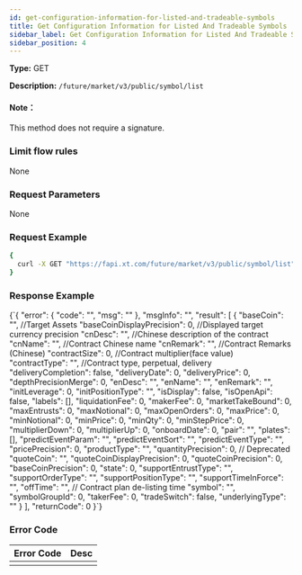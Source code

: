 ```yaml
---
id: get-configuration-information-for-listed-and-tradeable-symbols
title: Get Configuration Information for Listed And Tradeable Symbols
sidebar_label: Get Configuration Information for Listed And Tradeable Symbols
sidebar_position: 4
---
```


**Type:** GET

**Description:** `/future/market/v3/public/symbol/list`

#### Note：

This method does not require a signature.

### Limit flow rules

None

### Request Parameters

None

### Request Example

```bash title="Request"
{
  curl -X GET "https://fapi.xt.com/future/market/v3/public/symbol/list"
}
```

### Response Example


<CodeBlock language="json" title="Response">
  {`{
  "error": {
    "code": "",
    "msg": ""
  },
  "msgInfo": "",
  "result": [
    {
      "baseCoin": "",      //Target Assets
      "baseCoinDisplayPrecision": 0,  //Displayed target currency precision
      "cnDesc": "",  //Chinese description of the contract
      "cnName": "",  //Contract Chinese name
      "cnRemark": "",  //Contract Remarks (Chinese)
      "contractSize": 0,  //Contract multiplier(face value)
      "contractType": "",  //Contract type, perpetual, delivery
      "deliveryCompletion": false,
      "deliveryDate": 0,
      "deliveryPrice": 0,
      "depthPrecisionMerge": 0,
      "enDesc": "",
      "enName": "",
      "enRemark": "",
      "initLeverage": 0,
      "initPositionType": "",
      "isDisplay": false,
      "isOpenApi": false,
      "labels": [],
      "liquidationFee": 0,
      "makerFee": 0,
      "marketTakeBound": 0,
      "maxEntrusts": 0,
      "maxNotional": 0,
      "maxOpenOrders": 0,
      "maxPrice": 0,
      "minNotional": 0,
      "minPrice": 0,
      "minQty": 0,
      "minStepPrice": 0,
      "multiplierDown": 0,
      "multiplierUp": 0,
      "onboardDate": 0,
      "pair": "",
      "plates": [],
      "predictEventParam": "",
      "predictEventSort": "",
      "predictEventType": "",
      "pricePrecision": 0,
      "productType": "",
      "quantityPrecision": 0,     // Deprecated
      "quoteCoin": "",
      "quoteCoinDisplayPrecision": 0,
      "quoteCoinPrecision": 0,
      "baseCoinPrecision": 0,
      "state": 0,
      "supportEntrustType": "",
      "supportOrderType": "",
      "supportPositionType": "",
      "supportTimeInForce": "",
      "offTime": "",                    // Contract plan de-listing time
      "symbol": "",
      "symbolGroupId": 0,
      "takerFee": 0,
      "tradeSwitch": false,
      "underlyingType": ""
    }
  ],
  "returnCode": 0
}`}
</CodeBlock>

### Error Code

| Error Code | Desc |
|-------------|----------------|
|  |  |
